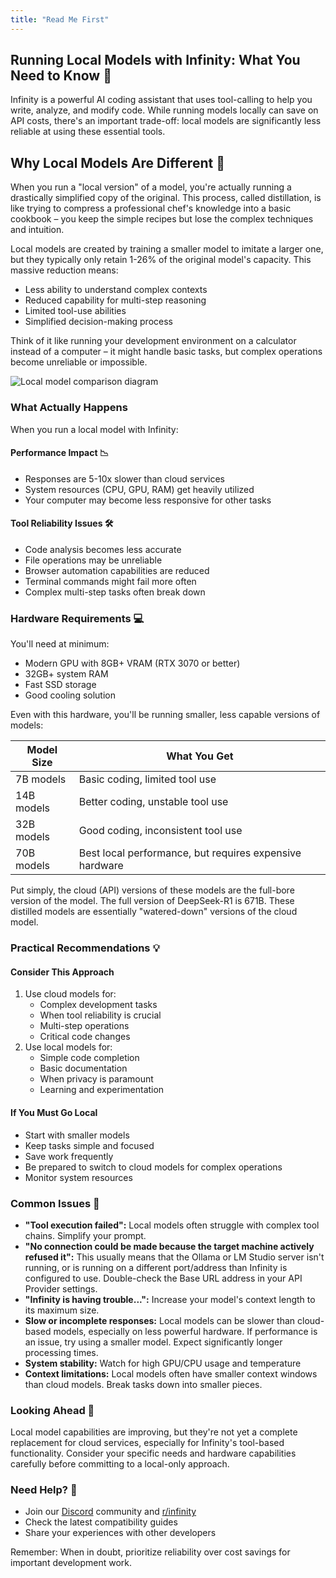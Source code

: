 ```yaml
---
title: "Read Me First"
---
```


## Running Local Models with Infinity: What You Need to Know 🤖

Infinity is a powerful AI coding assistant that uses tool-calling to help you write, analyze, and modify code. While running models locally can save on API costs, there's an important trade-off: local models are significantly less reliable at using these essential tools.

## Why Local Models Are Different 🔬

When you run a "local version" of a model, you're actually running a drastically simplified copy of the original. This process, called distillation, is like trying to compress a professional chef's knowledge into a basic cookbook – you keep the simple recipes but lose the complex techniques and intuition.

Local models are created by training a smaller model to imitate a larger one, but they typically only retain 1-26% of the original model's capacity. This massive reduction means:

-   Less ability to understand complex contexts
-   Reduced capability for multi-step reasoning
-   Limited tool-use abilities
-   Simplified decision-making process

Think of it like running your development environment on a calculator instead of a computer – it might handle basic tasks, but complex operations become unreliable or impossible.

<Frame>
	<img
		src="https://storage.googleapis.com/infinity_public_images/docs/assets/image%20(4).png"
		alt="Local model comparison diagram"
	/>
</Frame>

### What Actually Happens

When you run a local model with Infinity:

#### Performance Impact 📉

-   Responses are 5-10x slower than cloud services
-   System resources (CPU, GPU, RAM) get heavily utilized
-   Your computer may become less responsive for other tasks

#### Tool Reliability Issues 🛠️

-   Code analysis becomes less accurate
-   File operations may be unreliable
-   Browser automation capabilities are reduced
-   Terminal commands might fail more often
-   Complex multi-step tasks often break down

### Hardware Requirements 💻

You'll need at minimum:

-   Modern GPU with 8GB+ VRAM (RTX 3070 or better)
-   32GB+ system RAM
-   Fast SSD storage
-   Good cooling solution

Even with this hardware, you'll be running smaller, less capable versions of models:

| Model Size | What You Get                                            |
| ---------- | ------------------------------------------------------- |
| 7B models  | Basic coding, limited tool use                          |
| 14B models | Better coding, unstable tool use                        |
| 32B models | Good coding, inconsistent tool use                      |
| 70B models | Best local performance, but requires expensive hardware |

Put simply, the cloud (API) versions of these models are the full-bore version of the model. The full version of DeepSeek-R1 is 671B. These distilled models are essentially "watered-down" versions of the cloud model.

### Practical Recommendations 💡

#### Consider This Approach

1. Use cloud models for:
    - Complex development tasks
    - When tool reliability is crucial
    - Multi-step operations
    - Critical code changes
2. Use local models for:
    - Simple code completion
    - Basic documentation
    - When privacy is paramount
    - Learning and experimentation

#### If You Must Go Local

-   Start with smaller models
-   Keep tasks simple and focused
-   Save work frequently
-   Be prepared to switch to cloud models for complex operations
-   Monitor system resources

### Common Issues 🚨

-   **"Tool execution failed":** Local models often struggle with complex tool chains. Simplify your prompt.
-   **"No connection could be made because the target machine actively refused it":** This usually means that the Ollama or LM Studio server isn't running, or is running on a different port/address than Infinity is configured to use. Double-check the Base URL address in your API Provider settings.
-   **"Infinity is having trouble...":** Increase your model's context length to its maximum size.
-   **Slow or incomplete responses:** Local models can be slower than cloud-based models, especially on less powerful hardware. If performance is an issue, try using a smaller model. Expect significantly longer processing times.
-   **System stability:** Watch for high GPU/CPU usage and temperature
-   **Context limitations:** Local models often have smaller context windows than cloud models. Break tasks down into smaller pieces.

### Looking Ahead 🔮

Local model capabilities are improving, but they're not yet a complete replacement for cloud services, especially for Infinity's tool-based functionality. Consider your specific needs and hardware capabilities carefully before committing to a local-only approach.

### Need Help? 🤝

-   Join our [Discord](https://discord.gg/infinity) community and [r/infinity](https://www.reddit.com/r/Infinity/)
-   Check the latest compatibility guides
-   Share your experiences with other developers

Remember: When in doubt, prioritize reliability over cost savings for important development work.
